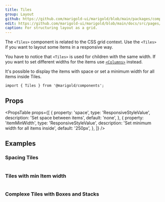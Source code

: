 ```yaml
---
title: Tiles
group: Layout
github: https://github.com/marigold-ui/marigold/blob/main/packages/components/src/Tiles/Tiles.tsx
edit: https://github.com/marigold-ui/marigold/blob/main/docs/src/pages/components/tiles.mdx
caption: For structuring layout as a grid.
---
```


The `<Tiles>` component is related to the CSS grid context. Use the `<Tiles>` if you want to layout some items in a responsive way.

You have to notice that `<Tiles>` is used for children with the same width. If you want to set different widths for the items use [`<Columns>`](/components/columns/) instead.

It's possible to display the items with space or set a minimum width for all items inside Tiles.

<Preview>
  <Tiles space="small" itemMinWidth="200px">
    <Box border="1px solid #ced4da" bg="#e9ecef" height="100px" />
    <Box border="1px solid #ced4da" bg="#e9ecef" height="100px" />
    <Box border="1px solid #ced4da" bg="#e9ecef" height="100px" />
    <Box border="1px solid #ced4da" bg="#e9ecef" height="100px" />
    <Box border="1px solid #ced4da" bg="#e9ecef" height="100px" />
    <Box border="1px solid #ced4da" bg="#e9ecef" height="100px" />
  </Tiles>
</Preview>

```tsx
import { Tiles } from '@marigold/components';
```

## Props

<PropsTable
  props={[
    {
      property: 'space',
      type: 'ResponsiveStyleValue<string>',
      description: 'Set space between items',
      default: 'none',
    },
    {
      property: 'itemMinWidth',
      type: 'ResponsiveStyleValue<string>',
      description: 'Set minimum width for all items inside',
      default: '250px',
    },
  ]}
/>

## Examples

### Spacing Tiles

```tsx preview file=components/Tiles/tiles-spacing.demo.tsx

```

### Tiles with min Item width

```tsx preview file=components/Tiles/tiles-itemwidth.demo.tsx

```

### Complexe Tiles with Boxes and Stacks

```tsx preview file=components/Tiles/tiles-complex.demo.tsx

```
